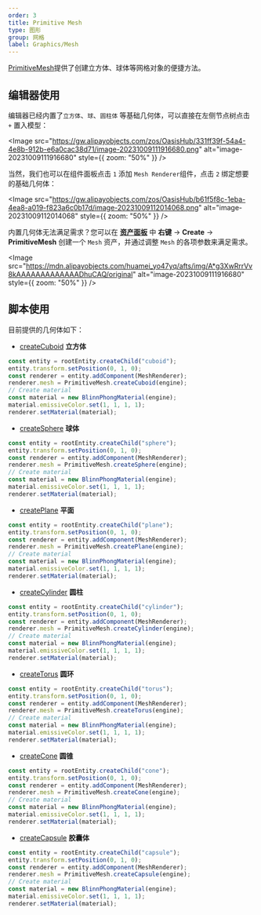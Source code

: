 ```yaml
---
order: 3
title: Primitive Mesh
type: 图形
group: 网格
label: Graphics/Mesh
---
```


[PrimitiveMesh](/apis/core/#PrimitiveMesh)提供了创建立方体、球体等网格对象的便捷方法。

## 编辑器使用

编辑器已经内置了`立方体`、`球`、`圆柱体` 等基础几何体，可以直接在左侧节点树点击 `+` 置入模型：

<Image src="https://gw.alipayobjects.com/zos/OasisHub/331ff39f-54a4-4e8b-912b-e6a0cac38d71/image-20231009111916680.png" alt="image-20231009111916680" style={{ zoom: "50%" }} />

当然，我们也可以在组件面板点击 `1` 添加 `Mesh Renderer`组件，点击 `2` 绑定想要的基础几何体：

<Image src="https://gw.alipayobjects.com/zos/OasisHub/b61f5f8c-1eba-4ea8-a019-f823a6c0b17d/image-20231009112014068.png" alt="image-20231009112014068" style={{ zoom: "50%" }} />

内置几何体无法满足需求？您可以在 **[资产面板](/docs/assets/interface)** 中 **右键** → **Create** → **PrimitiveMesh** 创建一个 `Mesh` 资产，并通过调整 `Mesh` 的各项参数来满足需求。

<Image src="https://mdn.alipayobjects.com/huamei_yo47yq/afts/img/A*g3XwRrrVv8kAAAAAAAAAAAAADhuCAQ/original" alt="image-20231009111916680" style={{ zoom: "50%" }} />

## 脚本使用

<Playground href="/embed/primitive-mesh" />

目前提供的几何体如下：

- [createCuboid](/apis/core/#PrimitiveMesh-createCuboid) **立方体**

```typescript
const entity = rootEntity.createChild("cuboid");
entity.transform.setPosition(0, 1, 0);
const renderer = entity.addComponent(MeshRenderer);
renderer.mesh = PrimitiveMesh.createCuboid(engine);
// Create material
const material = new BlinnPhongMaterial(engine);
material.emissiveColor.set(1, 1, 1, 1);
renderer.setMaterial(material);
```

- [createSphere](/apis/core/#PrimitiveMesh-createSphere) **球体**

```typescript
const entity = rootEntity.createChild("sphere");
entity.transform.setPosition(0, 1, 0);
const renderer = entity.addComponent(MeshRenderer);
renderer.mesh = PrimitiveMesh.createSphere(engine);
// Create material
const material = new BlinnPhongMaterial(engine);
material.emissiveColor.set(1, 1, 1, 1);
renderer.setMaterial(material);
```

- [createPlane](/apis/core/#PrimitiveMesh-createPlane) **平面**

```typescript
const entity = rootEntity.createChild("plane");
entity.transform.setPosition(0, 1, 0);
const renderer = entity.addComponent(MeshRenderer);
renderer.mesh = PrimitiveMesh.createPlane(engine);
// Create material
const material = new BlinnPhongMaterial(engine);
material.emissiveColor.set(1, 1, 1, 1);
renderer.setMaterial(material);
```

- [createCylinder](/apis/core/#PrimitiveMesh-createCylinder) **圆柱**

```typescript
const entity = rootEntity.createChild("cylinder");
entity.transform.setPosition(0, 1, 0);
const renderer = entity.addComponent(MeshRenderer);
renderer.mesh = PrimitiveMesh.createCylinder(engine);
// Create material
const material = new BlinnPhongMaterial(engine);
material.emissiveColor.set(1, 1, 1, 1);
renderer.setMaterial(material);
```

- [createTorus](/apis/core/#PrimitiveMesh-createTorus) **圆环**

```typescript
const entity = rootEntity.createChild("torus");
entity.transform.setPosition(0, 1, 0);
const renderer = entity.addComponent(MeshRenderer);
renderer.mesh = PrimitiveMesh.createTorus(engine);
// Create material
const material = new BlinnPhongMaterial(engine);
material.emissiveColor.set(1, 1, 1, 1);
renderer.setMaterial(material);
```

- [createCone](/apis/core/#PrimitiveMesh-createCone) **圆锥**

```typescript
const entity = rootEntity.createChild("cone");
entity.transform.setPosition(0, 1, 0);
const renderer = entity.addComponent(MeshRenderer);
renderer.mesh = PrimitiveMesh.createCone(engine);
// Create material
const material = new BlinnPhongMaterial(engine);
material.emissiveColor.set(1, 1, 1, 1);
renderer.setMaterial(material);
```

- [createCapsule](/apis/core/#PrimitiveMesh-createCapsule) **胶囊体**

```typescript
const entity = rootEntity.createChild("capsule");
entity.transform.setPosition(0, 1, 0);
const renderer = entity.addComponent(MeshRenderer);
renderer.mesh = PrimitiveMesh.createCapsule(engine);
// Create material
const material = new BlinnPhongMaterial(engine);
material.emissiveColor.set(1, 1, 1, 1);
renderer.setMaterial(material);
```
